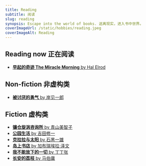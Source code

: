 ```yaml
---
title: Reading
subtitle: 阅读
slug: reading
synopsis: Escape into the world of books. 逃离现实，进入书中世界。
coverImageUrl: /static/hobbies/reading.jpeg
coverImageAlt: Reading
---
```


## Reading now 正在阅读

- [**早起的奇迹 The Miracle Morning** by Hal Elrod](https://www.goodreads.com/book/show/17166225-the-miracle-morning)

## Non-fiction 非虚构类

- [**被讨厌的勇气** by 岸见一郎](https://book.douban.com/subject/36150914/)

## Fiction 虚构类

- [**镰仓旋涡咨询所** by 青山美智子](https://book.douban.com/subject/36014224/)
- [**公园生活** by 吉田修一](https://book.douban.com/subject/25835239/)
- [**克拉拉与太阳** by 石黑一雄](https://book.douban.com/subject/35315153/)
- [**岛上书店** by 加布瑞埃拉·泽文](https://book.douban.com/subject/26340138/)
- [**我不能放下的一切** by 丁丁张](https://book.douban.com/subject/36153728/)
- [**长安的荔枝** by 马伯庸](https://book.douban.com/subject/36104107/)

